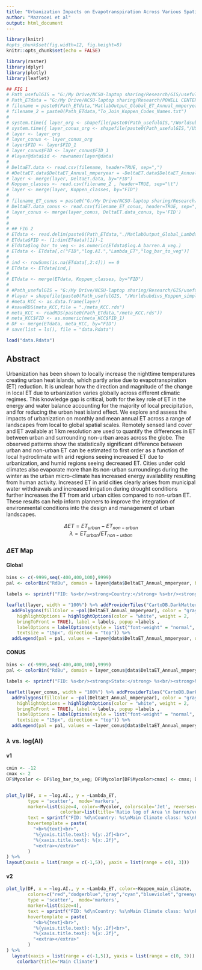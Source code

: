 ```yaml
---
title: "Urbanization Impacts on Evapotranspiration Across Various Spatio-temporal Scales"
author: "Mazrooei et al"
output: html_document
---
```



```r
library(knitr)
#opts_chunk$set(fig.width=12, fig.height=8)
knitr::opts_chunk$set(echo = FALSE)

library(raster)
library(dplyr)
library(plotly)
library(leaflet)

```

```r
## FIG 1
# Path_usefulGIS = "G:/My Drive/NCSU-laptop sharing/Research/GIS/useful shapefiles"
# Path_ETdata = "G:/My Drive/NCSU-laptop sharing/Research/POWELL CENTER/Data/ET_LC/ET_GLOBAL_Worldsubdivs_Koppen/"
# filename = paste0(Path_ETdata,"MatlabOutput_Global_ET_Annual_mmperyear.txt")
# filename_2 = paste0(Path_ETdata,"To_Join_Koppen_Codes_Names.txt")
# 
# system.time({ layer_org <- shapefile(paste0(Path_usefulGIS,"/Worldsubdivs_Koppen_simplified.shp")) })
# system.time({ layer_conus_org <- shapefile(paste0(Path_usefulGIS,"/US_Climate_Divisions_GCS_NAD_1983_addedFID1.shp")) })
# layer <- layer_org
# layer_conus <- layer_conus_org
# layer$FID <- layer$FID_1
# layer_conus$FID <- layer_conus$FID_1
# #layer@data$id <- rownames(layer@data)
# 
# DeltaET.data <- read.csv(filename, header=TRUE, sep=",")
# #DeltaET.data$DeltaET_Annual_mmperyear = -DeltaET.data$DeltaET_Annual_mmperyear #\DeltaET = ET_{urban} - ET_{non-urban}
# layer <- merge(layer, DeltaET.data, by="FID")
# Koppen_classes <- read.csv(filename_2 , header=TRUE, sep="\t")
# layer <- merge(layer, Koppen_classes, by="FID")
# 
# filename_ET_conus = paste0("G:/My Drive/NCSU-laptop sharing/Research/POWELL CENTER/Data/ET_LC/ET_US_ClimateDivs/","MatlabOutput_ClimateDivs_ET_Annual_mmperyear.txt")
# DeltaET.data_conus <- read.csv(filename_ET_conus, header=TRUE, sep=",")
# layer_conus <- merge(layer_conus, DeltaET.data_conus, by='FID')
# 
# 
# ## FIG 2
# ETdata <- read.delim(paste0(Path_ETdata,"./MatlabOutput_Global_Lambda_LogAI.txt"), header = TRUE, sep = "\t")
# ETdata$FID <- (1:dim(ETdata)[1])-1
# ETdata$log_bar_to_veg <- as.numeric(ETdata$log.A_barren.A_veg.)
# ETdata <- ETdata[,c("FID","log.AI.","Lambda_ET","log_bar_to_veg")]
# 
# ind <- rowSums(is.na(ETdata[,2:4])) == 0 
# ETdata <- ETdata[ind,]
# 
# ETdata <- merge(ETdata, Koppen_classes, by="FID")
# 
# #Path_usefulGIS = "G:/My Drive/NCSU-laptop sharing/Research/GIS/useful shapefiles"
# #layer = shapefile(paste0(Path_usefulGIS, "/Worldsubdivs_Koppen_simplified.shp"))
# #meta_KCC <- as.data.frame(layer)
# #saveRDS(meta_KCC,file = "./meta_KCC.rds")
# meta_KCC <- readRDS(paste0(Path_ETdata,"/meta_KCC.rds"))
# meta_KCC$FID <- as.numeric(meta_KCC$FID_1)
# DF <- merge(ETdata, meta_KCC, by="FID")
# save(list = ls(), file = "data.Rdata")

load("data.Rdata")

```

## Abstract {.tabset}
Urbanization has been shown to locally increase the nighttime temperatures creating urban heat islands, which partly arise due to evapotranspiration (ET) reduction. It is unclear how the direction and magnitude of the change in local ET due to urbanization varies globally across different climatic regimes. This knowledge gap is critical, both for the key role of ET in the energy and water balance accounting for the majority of local precipitation, and for reducing the urban heat island effect. We explore and assess the impacts of urbanization on monthly and mean annual ET across a range of landscapes from local to global spatial scales. Remotely sensed land cover and ET available at 1 km resolution are used to quantify the differences in ET between urban and surrounding non-urban areas across the globe. The observed patterns show the statistically significant difference between urban and non-urban ET can be estimated to first order as a function of local hydroclimate with arid regions seeing increased ET due to urbanization, and humid regions seeing decreased ET. Cities under cold climates also evaporate more than its non-urban surroundings during the winter as the urban micro-climate has increased energy availability resulting from human activity.  Increased ET in arid cities clearly arises from municipal water withdrawals and increased irrigation during drought conditions further increases the ET from arid urban cities compared to non-urban ET. These results can help inform planners to improve the integration of environmental conditions into the design and management of urban landscapes.

<center> $\Delta ET = ET_{urban} - ET_{non-urban}$ </center>
<center> $\lambda = ET_{urban} / ET_{non-urban}$ </center>

### $\Delta$ET Map {.tabset}

#### Global
```r

bins <- c(-9999,seq(-400,400,100),9999)
pal <- colorBin("RdBu", domain = layer@data$DeltaET_Annual_mmperyear, bins = bins, reverse = TRUE)

labels <- sprintf("FID: %s<br/><strong>Country:</strong> %s<br/><strong>Main Climate class:</strong> %s<br/><strong>Precipitation class:</strong> %s<br/><strong>Temperature class:</strong> %s<br/><strong>urban ET:</strong> %g [mm/year]<br/><strong>non-urban ET:</strong> %g [mm/year]<br/><strong>%s</strong> %g [mm/year]", layer@data$FID, layer@data$NAME, layer@data$Koppen_main_climate, layer@data$Koppen_precipitation, layer@data$Koppen_temperature, layer@data$urban_ET_Annual_mmperyear, layer@data$nonurban_ET_Annual_mmperyear, "&Delta;ET=", layer@data$DeltaET_Annual_mmperyear ) %>% lapply(htmltools::HTML)

leaflet(layer, width = "100%") %>% addProviderTiles("CartoDB.DarkMatter") %>% setView(lng = 0, lat = 0, zoom = 2) %>%
  addPolygons(fillColor = ~pal(DeltaET_Annual_mmperyear), color = "gray", weight = 0.6, smoothFactor = 0.5, opacity = 1, dashArray = "3", fillOpacity = .71,
    highlightOptions = highlightOptions(color = "white", weight = 2,
    bringToFront = TRUE), label = labels, popup =labels ,
    labelOptions = labelOptions(style = list("font-weight" = "normal", padding = "2px 4px"),
    textsize = "15px", direction = "top")) %>%
  addLegend(pal = pal, values = ~layer@data$DeltaET_Annual_mmperyear, opacity = .71, title = "&Delta;ET [mm/year]", position = "bottomright")

```

#### CONUS
```r
bins <- c(-9999,seq(-400,400,100),9999)
pal <- colorBin("RdBu", domain = layer_conus@data$DeltaET_Annual_mmperyear, bins = bins, reverse = TRUE)

labels <- sprintf("FID: %s<br/><strong>State:</strong> %s<br/><strong>Name:</strong> %s<br/><strong>urban ET:</strong> %g [mm/year]<br/><strong>non-urban ET:</strong> %g [mm/year]<br/><strong>%s</strong> %g [mm/year]", layer_conus@data$FID, layer_conus@data$ST, layer_conus@data$NAME, layer_conus@data$urban_ET_Annual_mmperyear, layer_conus@data$nonurban_ET_Annual_mmperyear, "&Delta;ET=", layer_conus@data$DeltaET_Annual_mmperyear ) %>% lapply(htmltools::HTML)

leaflet(layer_conus, width = "100%") %>% addProviderTiles("CartoDB.DarkMatter") %>% setView(lng = -95, lat = 37.5, zoom = 4) %>%
  addPolygons(fillColor = ~pal(DeltaET_Annual_mmperyear), color = "gray", weight = 0.6, smoothFactor = 0.5, opacity = 1, dashArray = "3", fillOpacity = .71,
    highlightOptions = highlightOptions(color = "white", weight = 2,
    bringToFront = TRUE), label = labels, popup =labels ,
    labelOptions = labelOptions(style = list("font-weight" = "normal", padding = "2px 4px"),
    textsize = "15px", direction = "top")) %>%
  addLegend(pal = pal, values = ~layer_conus@data$DeltaET_Annual_mmperyear, opacity = .71, title = "&Delta;ET [mm/year]", position = "bottomright")

```


### $\lambda$ vs. log(AI) {.tabset}
#### v1 {.smaller}
```r
cmin <- -12
cmax <- 2
DF$Mycolor <- DF$log_bar_to_veg; DF$Mycolor[DF$Mycolor>cmax] <- cmax; DF$Mycolor[DF$Mycolor<cmin] <- cmin;


plot_ly(DF, x = ~log.AI., y = ~Lambda_ET, 
        type = 'scatter',  mode='markers', 
        marker=list(size=4, color=~Mycolor, colorscale='Jet', reversescale=F,
                    colorbar=list(title='Ratio log of Area \n barren/vegetated')),
        text = sprintf("FID: %d\nCountry: %s\nMain Climate class: %s\nPrecipitation class: %s\nTemperature class: %s\n log(bar/veg): %.2f", DF$FID, DF$NAME, DF$Koppen_main_climate, DF$Koppen_precipitation, DF$Koppen_temperature, DF$log_bar_to_veg),
        hovertemplate = paste(
          "<b>%{text}<br>",
          "%{yaxis.title.text}: %{y:.2f}<br>",
          "%{xaxis.title.text}: %{x:.2f}",
          "<extra></extra>"
        )
) %>%
layout(xaxis = list(range = c(-1,5)), yaxis = list(range = c(0, 3)))
```

#### v2
```r
plot_ly(DF, x = ~log.AI., y = ~Lambda_ET, color=~Koppen_main_climate, 
        colors=c("red","dodgerblue","gray","cyan","blueviolet","greenyellow"),
        type = 'scatter',  mode='markers', 
        marker=list(size=4),
        text = sprintf("FID: %d\nCountry: %s\nMain Climate class: %s\nPrecipitation class: %s\nTemperature class: %s\n log(bar/veg): %.2f", DF$FID, DF$NAME, DF$Koppen_main_climate, DF$Koppen_precipitation, DF$Koppen_temperature, DF$log_bar_to_veg),
        hovertemplate = paste(
          "<b>%{text}<br>",
          "%{yaxis.title.text}: %{y:.2f}<br>",
          "%{xaxis.title.text}: %{x:.2f}",
          "<extra></extra>"
        )
) %>%
  layout(xaxis = list(range = c(-1,5)), yaxis = list(range = c(0, 3))) %>%
    colorbar(title='Main Climate')
```


